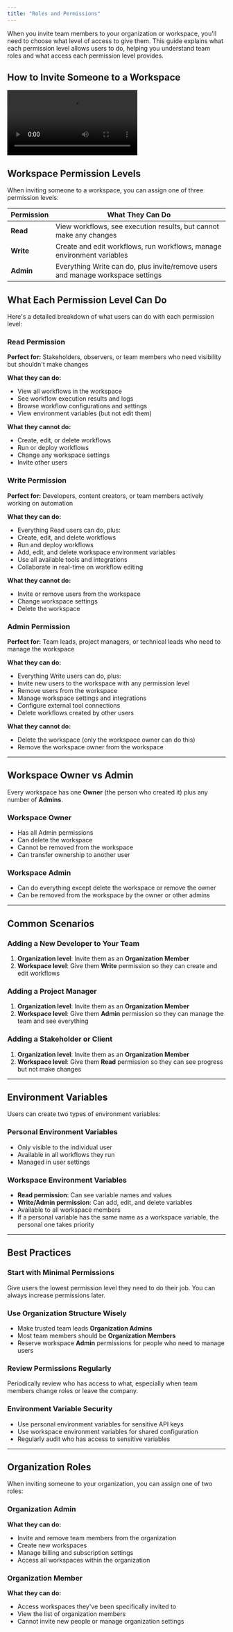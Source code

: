 ```yaml
---
title: "Roles and Permissions"
---
```



When you invite team members to your organization or workspace, you'll need to choose what level of access to give them. This guide explains what each permission level allows users to do, helping you understand team roles and what access each permission level provides.

## How to Invite Someone to a Workspace

<div className="mx-auto w-full overflow-hidden rounded-lg">
  <Video src="invitations.mp4" width={700} height={450} />
</div>

## Workspace Permission Levels

When inviting someone to a workspace, you can assign one of three permission levels:

| Permission | What They Can Do |
|------------|------------------|
| **Read** | View workflows, see execution results, but cannot make any changes |
| **Write** | Create and edit workflows, run workflows, manage environment variables |
| **Admin** | Everything Write can do, plus invite/remove users and manage workspace settings |

## What Each Permission Level Can Do

Here's a detailed breakdown of what users can do with each permission level:

### Read Permission
**Perfect for:** Stakeholders, observers, or team members who need visibility but shouldn't make changes

**What they can do:**
- View all workflows in the workspace
- See workflow execution results and logs
- Browse workflow configurations and settings
- View environment variables (but not edit them)

**What they cannot do:**
- Create, edit, or delete workflows
- Run or deploy workflows
- Change any workspace settings
- Invite other users

### Write Permission  
**Perfect for:** Developers, content creators, or team members actively working on automation

**What they can do:**
- Everything Read users can do, plus:
- Create, edit, and delete workflows
- Run and deploy workflows
- Add, edit, and delete workspace environment variables
- Use all available tools and integrations
- Collaborate in real-time on workflow editing

**What they cannot do:**
- Invite or remove users from the workspace
- Change workspace settings
- Delete the workspace

### Admin Permission
**Perfect for:** Team leads, project managers, or technical leads who need to manage the workspace

**What they can do:**
- Everything Write users can do, plus:
- Invite new users to the workspace with any permission level
- Remove users from the workspace
- Manage workspace settings and integrations
- Configure external tool connections
- Delete workflows created by other users

**What they cannot do:**
- Delete the workspace (only the workspace owner can do this)
- Remove the workspace owner from the workspace

---

## Workspace Owner vs Admin

Every workspace has one **Owner** (the person who created it) plus any number of **Admins**.

### Workspace Owner
- Has all Admin permissions
- Can delete the workspace
- Cannot be removed from the workspace
- Can transfer ownership to another user

### Workspace Admin  
- Can do everything except delete the workspace or remove the owner
- Can be removed from the workspace by the owner or other admins

---

## Common Scenarios

### Adding a New Developer to Your Team
1. **Organization level**: Invite them as an **Organization Member**
2. **Workspace level**: Give them **Write** permission so they can create and edit workflows

### Adding a Project Manager
1. **Organization level**: Invite them as an **Organization Member** 
2. **Workspace level**: Give them **Admin** permission so they can manage the team and see everything

### Adding a Stakeholder or Client
1. **Organization level**: Invite them as an **Organization Member**
2. **Workspace level**: Give them **Read** permission so they can see progress but not make changes

---

## Environment Variables

Users can create two types of environment variables:

### Personal Environment Variables
- Only visible to the individual user
- Available in all workflows they run
- Managed in user settings

### Workspace Environment Variables
- **Read permission**: Can see variable names and values
- **Write/Admin permission**: Can add, edit, and delete variables
- Available to all workspace members
- If a personal variable has the same name as a workspace variable, the personal one takes priority

---

## Best Practices

### Start with Minimal Permissions
Give users the lowest permission level they need to do their job. You can always increase permissions later.

### Use Organization Structure Wisely
- Make trusted team leads **Organization Admins**
- Most team members should be **Organization Members**
- Reserve workspace **Admin** permissions for people who need to manage users

### Review Permissions Regularly
Periodically review who has access to what, especially when team members change roles or leave the company.

### Environment Variable Security
- Use personal environment variables for sensitive API keys
- Use workspace environment variables for shared configuration
- Regularly audit who has access to sensitive variables

---

## Organization Roles

When inviting someone to your organization, you can assign one of two roles:

### Organization Admin
**What they can do:**
- Invite and remove team members from the organization
- Create new workspaces
- Manage billing and subscription settings
- Access all workspaces within the organization

### Organization Member  
**What they can do:**
- Access workspaces they've been specifically invited to
- View the list of organization members
- Cannot invite new people or manage organization settings